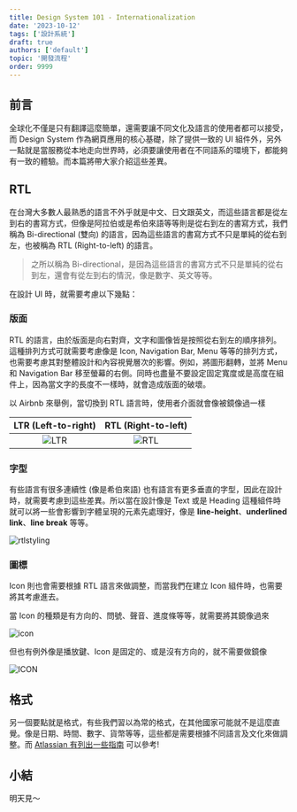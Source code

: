 ```yaml
---
title: Design System 101 - Internationalization
date: '2023-10-12'
tags: ['設計系統']
draft: true
authors: ['default']
topic: '開發流程'
order: 9999
---
```


## 前言

全球化不僅是只有翻譯這麼簡單，還需要讓不同文化及語言的使用者都可以接受，而 Design System 作為網頁應用的核心基礎，除了提供一致的 UI 組件外，另外一點就是當服務從本地走向世界時，必須要讓使用者在不同語系的環境下，都能夠有一致的體驗。而本篇將帶大家介紹這些差異。

## RTL

在台灣大多數人最熟悉的語言不外乎就是中文、日文跟英文，而這些語言都是從左到右的書寫方式，但像是阿拉伯或是希伯來語等等則是從右到左的書寫方式，我們稱為 Bi-directional (雙向) 的語言，因為這些語言的書寫方式不只是單純的從右到左，也被稱為 RTL (Right-to-left) 的語言。

> 之所以稱為 Bi-directional，是因為這些語言的書寫方式不只是單純的從右到左，還會有從左到右的情況，像是數字、英文等等。

在設計 UI 時，就需要考慮以下幾點：

### 版面

RTL 的語言，由於版面是向右對齊，文字和圖像皆是按照從右到左的順序排列。這種排列方式可就需要考慮像是 Icon, Navigation Bar, Menu 等等的排列方式，也需要考慮其對整體設計和內容視覺層次的影響。例如，將圖形翻轉，並將 Menu 和 Navigation Bar 移至螢幕的右側。同時也盡量不要設定固定寬度或是高度在組件上，因為當文字的長度不一樣時，就會造成版面的破壞。

以 Airbnb 來舉例，當切換到 RTL 語言時，使用者介面就會像被鏡像過一樣

|          LTR (Left-to-right)          |          RTL (Right-to-left)          |
| :-----------------------------------: | :-----------------------------------: |
| ![LTR](https://imgur.com/BNL8eRb.png) | ![RTL](https://imgur.com/Kc3EbF4.png) |

### 字型

有些語言有很多連續性 (像是希伯來語) 也有語言有更多垂直的字型，因此在設計時，就需要考慮到這些差異。所以當在設計像是 Text 或是 Heading 這種組件時就可以將一些會影響到字體呈現的元素先處理好，像是 **line-height**、**underlined link**、**line break** 等等。

![rtlstyling](https://rtlstyling.com/img/ar-kasra.png)

### 圖標

Icon 則也會需要根據 RTL 語言來做調整，而當我們在建立 Icon 組件時，也需要將其考慮進去。

當 Icon 的種類是有方向的、問號、聲音、進度條等等，就需要將其鏡像過來

<Image
  src="https://imgur.com/OwSRJsF.png"
  alt="icon"
  width={244}
  height={297}
  sourceTitle="Pinterest example"
  sourceUrl="https://m3.material.io/foundations/design-tokens/how-to-read-tokens"
/>

但也有例外像是播放鍵、Icon 是固定的、或是沒有方向的，就不需要做鏡像

![ICON](https://imgur.com/OsclVPk.png)

## 格式

另一個要點就是格式，有些我們習以為常的格式，在其他國家可能就不是這麼直覺。像是日期、時間、數字、貨幣等等，這些都是需要根據不同語言及文化來做調整。而 [Atlassian 有列出一些指南](https://atlassian.design/content/writing-guidelines/date-and-time-guideline) 可以參考!

## 小結

明天見～
